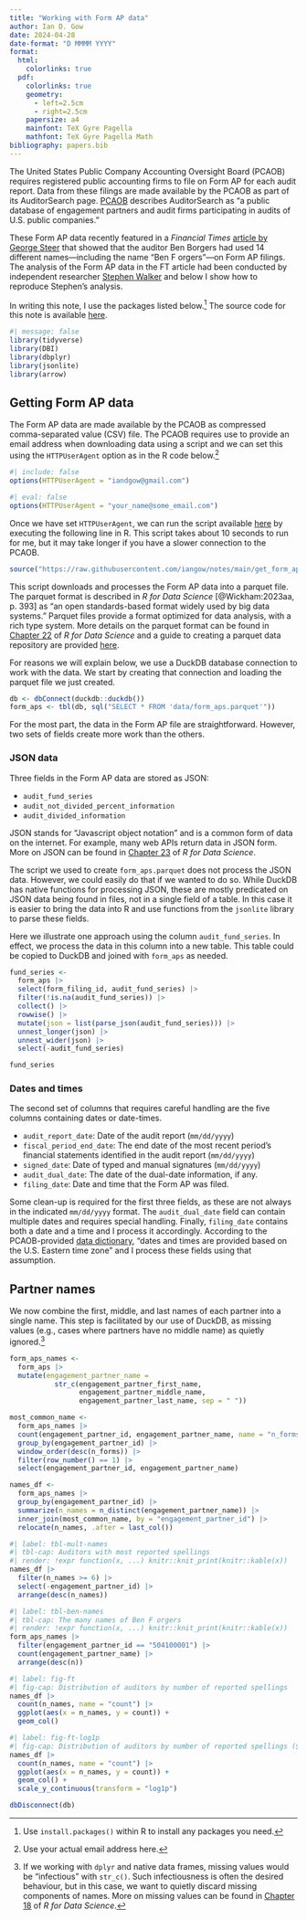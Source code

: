 ```yaml
---
title: "Working with Form AP data"
author: Ian D. Gow
date: 2024-04-28
date-format: "D MMMM YYYY"
format:
  html:
    colorlinks: true
  pdf: 
    colorlinks: true
    geometry:
      - left=2.5cm
      - right=2.5cm
    papersize: a4
    mainfont: TeX Gyre Pagella
    mathfont: TeX Gyre Pagella Math
bibliography: papers.bib
---
```


The United States Public Company Accounting Oversight Board (PCAOB) requires registered public accounting firms to file on Form AP for each audit report.
Data from these filings are made available by the PCAOB as part of its AuditorSearch page.
[PCAOB](https://pcaobus.org/resources/auditorsearch) describes AuditorSearch as "a public database of engagement partners and audit firms participating in audits of U.S. public companies."

These Form AP data recently featured in a *Financial Times* [article by George Steer](https://www.ft.com/content/2556fab5-d168-4d68-aedb-9be4b5ab739d) that showed that the auditor Ben Borgers had used 14 different names---including the name "Ben F orgers"---on Form AP filings.
The analysis of the Form AP data in the FT article had been conducted by independent researcher [Stephen Walker](https://www.stephenwalker.me) and below I show how to  reproduce Stephen's analysis.

In writing this note, I use the packages listed below.^[Use `install.packages()` within R to install any packages you need.]
The source code for this note is available [here](https://raw.githubusercontent.com/iangow/notes/main/form_ap_names.qmd).

```r
#| message: false
library(tidyverse)
library(DBI)
library(dbplyr)
library(jsonlite)
library(arrow)
```

## Getting Form AP data

The Form AP data are made available by the PCAOB as compressed comma-separated value (CSV) file.
The PCAOB requires use to provide an email address when downloading data using a script and we can set this using the `HTTPUserAgent` option as in the R code below.^[Use your actual email address here.]
```r
#| include: false
options(HTTPUserAgent = "iandgow@gmail.com")
```

```r
#| eval: false
options(HTTPUserAgent = "your_name@some_email.com")
```

Once we have set `HTTPUserAgent`, we can run the script available [here](https://raw.githubusercontent.com/iangow/notes/main/get_form_aps.R) by executing the following line in R.
This script takes about 10 seconds to run for me, but it may take longer if you have a slower connection to the PCAOB.

```r
source("https://raw.githubusercontent.com/iangow/notes/main/get_form_aps.R")
```


This script downloads and processes the Form AP data into a parquet file.
The parquet format is described in *R for Data Science* [@Wickham:2023aa, p. 393] as "an open standards-based format widely used by big data systems."
Parquet files provide a format optimized for data analysis, with a rich type system.
More details on the parquet format can be found in [Chapter 22](https://r4ds.hadley.nz/arrow) of *R for Data Science* and a guide to creating a parquet data repository are provided [here](https://iangow.github.io/far_book/parquet-wrds.html).

For reasons we will explain below, we use a DuckDB database connection to work with the data.
We start by creating that connection and loading the parquet file we just created.

```r
db <- dbConnect(duckdb::duckdb())
form_aps <- tbl(db, sql("SELECT * FROM 'data/form_aps.parquet'"))
```

For the most part, the data in the Form AP file are straightforward.
However, two sets of fields create more work than the others.

### JSON data

Three fields in the Form AP data are stored as JSON:

 - `audit_fund_series`
 - `audit_not_divided_percent_information`
 - `audit_divided_information`

JSON stands for "Javascript object notation" and is a common form of data on the internet.
For example, many web APIs return data in JSON form.
More on JSON can be found in [Chapter 23](https://r4ds.hadley.nz/rectangling.html#json) of *R for Data Science*.

The script we used to create `form_aps.parquet` does not process the JSON data.
However, we could easily do that if we wanted to do so.
While DuckDB has native functions for processing JSON, these are mostly predicated on JSON data being found in files, not in a single field of a table.
In this case it is easier to bring the data into R and use functions from the `jsonlite` library to parse these fields.

Here we illustrate one approach using the column `audit_fund_series`.
In effect, we process the data in this column into a new table.
This table could be copied to DuckDB and joined with `form_aps` as needed.

```r
fund_series <-
  form_aps |>
  select(form_filing_id, audit_fund_series) |> 
  filter(!is.na(audit_fund_series)) |>
  collect() |>
  rowwise() |>
  mutate(json = list(parse_json(audit_fund_series))) |>
  unnest_longer(json) |> 
  unnest_wider(json) |>
  select(-audit_fund_series)

fund_series
```  

### Dates and times

The second set of columns that requires careful handling are the five columns containing dates or date-times.

 - `audit_report_date`: Date of the audit report (`mm/dd/yyyy`)
 - `fiscal_period_end_date`: The end date of the most recent period's financial statements identified in the audit report
(`mm/dd/yyyy`)
 - `signed_date`: Date of typed and manual signatures (`mm/dd/yyyy`)
 - `audit_dual_date`: The date of the dual-date information, if any.
 - `filing_date`: Date and time that the Form AP was filed.
 
Some clean-up is required for the first three fields, as these are not always in the indicated `mm/dd/yyyy` format.
The `audit_dual_date` field can contain multiple dates and requires special handling.
Finally, `filing_date` contains both a date and a time and I process it accordingly.
According to the PCAOB-provided [data dictionary](https://assets.pcaobus.org/pcaob-dev/docs/default-source/rusdocuments/auditorsearch-form-ap-data-references.pdf), "dates and times are provided based on the U.S. Eastern time zone" and I process these fields using that assumption.

## Partner names

We now combine the first, middle, and last names of each partner into a single name.
This step is facilitated by our use of DuckDB, as missing values (e.g., cases where partners have no middle name) as quietly ignored.^[If we working with `dplyr` and native data frames, missing values would be "infectious" with `str_c()`. Such infectiousness is often the desired behaviour, but in this case, we want to quietly discard missing components of names. More on missing values can be found in [Chapter 18](https://r4ds.hadley.nz/missing-values) of *R for Data Science*.]


```r
form_aps_names <-
  form_aps |> 
  mutate(engagement_partner_name = 
           str_c(engagement_partner_first_name,
                 engagement_partner_middle_name,
                 engagement_partner_last_name, sep = " "))
```



```r
most_common_name <-
  form_aps_names |>
  count(engagement_partner_id, engagement_partner_name, name = "n_forms") |>
  group_by(engagement_partner_id) |>
  window_order(desc(n_forms)) |>
  filter(row_number() == 1) |>
  select(engagement_partner_id, engagement_partner_name)
```

```r
names_df <-
  form_aps_names |> 
  group_by(engagement_partner_id) |>
  summarize(n_names = n_distinct(engagement_partner_name)) |>
  inner_join(most_common_name, by = "engagement_partner_id") |>
  relocate(n_names, .after = last_col())
```

```r
#| label: tbl-mult-names
#| tbl-cap: Auditors with most reported spellings
#| render: !expr function(x, ...) knitr::knit_print(knitr::kable(x))
names_df |> 
  filter(n_names >= 6) |>
  select(-engagement_partner_id) |>
  arrange(desc(n_names)) 
```

```r
#| label: tbl-ben-names
#| tbl-cap: The many names of Ben F orgers
#| render: !expr function(x, ...) knitr::knit_print(knitr::kable(x))
form_aps_names |> 
  filter(engagement_partner_id == "504100001") |> 
  count(engagement_partner_name) |> 
  arrange(desc(n))
```


```r
#| label: fig-ft
#| fig-cap: Distribution of auditors by number of reported spellings
names_df |>  
  count(n_names, name = "count") |>
  ggplot(aes(x = n_names, y = count)) +
  geom_col()
```

```r
#| label: fig-ft-log1p
#| fig-cap: Distribution of auditors by number of reported spellings ($log(1 + y)$)
names_df |>  
  count(n_names, name = "count") |>
  ggplot(aes(x = n_names, y = count)) +
  geom_col() +
  scale_y_continuous(transform = "log1p")
```

```r
dbDisconnect(db)
```
